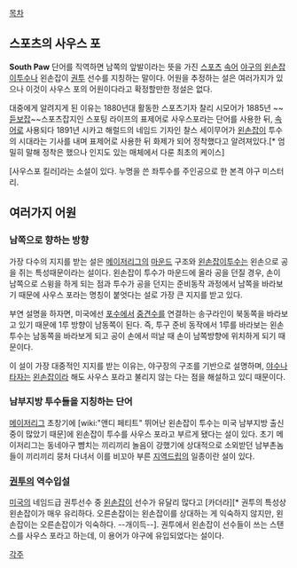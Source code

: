 [[목차]]
== 스포츠의 사우스 포 ==
'''South Paw'''
단어를 직역하면 남쪽의 앞발이라는 뜻을 가진 [[스포츠]] [[속어]]
[[야구]]의 [[왼손잡이]][[투수]]나 왼손잡이 [[권투]] 선수를 지칭하는 말이다. 어원을 추정하는 설은 여러가지가 있으나 이것이 사우스 포의 어원이다라고 확정할만한 정설은 없다.

대중에게 알려지게 된 이유는 1880년대 활동한 스포츠기자 찰리 시모어가 1885년 ~~[[듣보잡]]~~스포츠잡지인 스포팅 라이프의 표제어로 사우스포라는 단어를 사용한 뒤, [[속어]]로 사용되다 1891년 시카고 해럴드의 네임드 기자인 찰스 세이무어가 [[왼손잡이]] 투수의 시대라는 기사를 내며 표제어로 사용한 뒤 화제가 되어 정착했다고 알려져있다.[* 엄밀히 말해 정착은 했으나 인지도 있는 매체에서 다룬 최초의 케이스]

[사우스포 킬러]라는 소설이 있다. 누명을 쓴 좌투수를 주인공으로 한 본격 야구 미스터리. 
== 여러가지 어원 ==
=== 남쪽으로 향하는 방향 ===
가장 다수의 지지를 받는 설은 [[메이저리그]]의 [[마운드]] 구조와 [[왼손잡이]]투수는 왼손으로 공을 쥐는 특성때문이라는 설이다.  왼손잡이 투수가 마운드에 올라 공을 던질 경우, 손이 남쪽으로 스윙을 하게 되는 점과 투수가 공을 던지는 준비동작 과정에서 남쪽을 바라보기 때문에 사우스 포라는 명칭이 붙엇다는 설로 가장 큰 지지를 받고 있다.

부연 설명을 하자면, 미국에선 [[포수]]에서 [[중견수]]를 연결하는 송구라인이 북동쪽을 바라보고 있기 때문에 1루 방향이 남동쪽이 된다. 즉, 투구 준비 동작에서 1루를 바라보는 왼손투수는 남동쪽을 바라보게 되고 공이 손에서 떠날 때 손이 남쪽방향에 위치하게 되기 때문이다.

이 설이 가장 대중적인 지지를 받는 이유는, 야구장의 구조를 기반으로 설명하며, [[야수]]나 [[타자]]는 [[왼손잡이]]라 해도 사우스 포라고 불리지 않는 다는 점을 해설하고 있디 때문이다.
=== 남부지방 투수들을 지칭하는 단어 ===
[[메이저리그]] 초창기에 [wiki:"앤디 페티트" 뛰어난 왼손잡이 투수는 미국 남부지방 출신 중이 많았기 때문]에 왼손잡이 투수를 사우스 포라고 부르게 됐다는 설이 있다. 초기 메이저리그는 동네야구 뺨치는 끼리끼리 놀음이 강했기에 상대적으로 소외받던 남부촌놈들이 끼리끼리 뭉처 다녀서 이를 비꼬아 부른 [[지역드립]]의 일종이란 설이 있다.
=== [[권투]]의 역수입설 ===
[[미국]]의 네임드급 권투선수 중 [[왼손잡이]] 선수가 유달리 많다고 [카더라][* 권투의 특성상 왼손잡이가 매우 유리하다. 오른손잡이는 왼손잡이를 상대하는 게 익숙하지 않지만, 왼손잡이는 오른손잡이가 익숙하다. --개이득--]. 권투에서 왼손잡이 선수들이 쓰는 스탠스를 사우스 포라고 하는데, 이 용어가 야구에 유입되었다는 설이다.

[[각주]]
